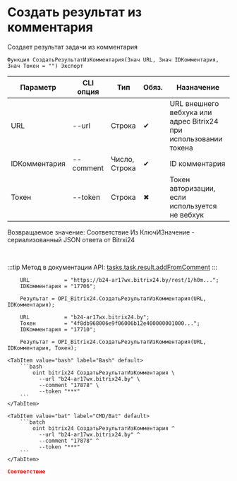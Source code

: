 ﻿---
sidebar_position: 7
description: Создать результат из комментария и другие функции для работы с Bitrix24 в Открытом пакете интеграций - бесплатной open-source библиотеке интеграций для 1С:Предприятие 8, OneScript и CLI
keywords: [1C, 1С, 1С:Предприятие, 1С:Предприятие 8.3, API, Интеграция, Сервисы, Обмен, OneScript, CLI, Bitrix24]
---


# Создать результат из комментария
 Создает результат задачи из комментария



`Функция СоздатьРезультатИзКомментария(Знач URL, Знач IDКомментария, Знач Токен = "") Экспорт`

  | Параметр | CLI опция | Тип | Обяз. | Назначение |
  |-|-|-|-|-|
  | URL | --url | Строка | &#x2714; | URL внешнего вебхука или адрес Bitrix24 при использовании токена |
  | IDКомментария | --comment | Число, Строка | &#x2714; | ID комментария |
  | Токен | --token | Строка | &#x2716; | Токен авторизации, если используется не вебхук |

  
  Возвращаемое значение:   Соответствие Из КлючИЗначение - сериализованный JSON ответа от Bitrxi24

<br/>

:::tip
Метод в документации API: [tasks.task.result.addFromComment](https://dev.1c-bitrix.ru/rest_help/tasks/task/tasks/tasks_task_result_addFromComment.php)
:::
<br/>



```bsl title="Пример использования для 1С:Предприятие/OneScript"
    URL           = "https://b24-ar17wx.bitrix24.by/rest/1/h0m...";
    IDКомментария = "17706";

    Результат = OPI_Bitrix24.СоздатьРезультатИзКомментария(URL, IDКомментария);

    URL           = "b24-ar17wx.bitrix24.by";
    Токен         = "4f8db968006e9f06006b12e400000001000...";
    IDКомментария = "17710";

    Результат = OPI_Bitrix24.СоздатьРезультатИзКомментария(URL, IDКомментария, Токен);
```
    

 <Tabs>
  
    <TabItem value="bash" label="Bash" default>
        ```bash
            oint bitrix24 СоздатьРезультатИзКомментария \
              --url "b24-ar17wx.bitrix24.by" \
              --comment "17878" \
              --token "***"
        ```
    </TabItem>
  
    <TabItem value="bat" label="CMD/Bat" default>
        ```batch
            oint bitrix24 СоздатьРезультатИзКомментария ^
              --url "b24-ar17wx.bitrix24.by" ^
              --comment "17878" ^
              --token "***"
        ```
    </TabItem>
</Tabs>


```json title="Результат"
Соответствие
```
